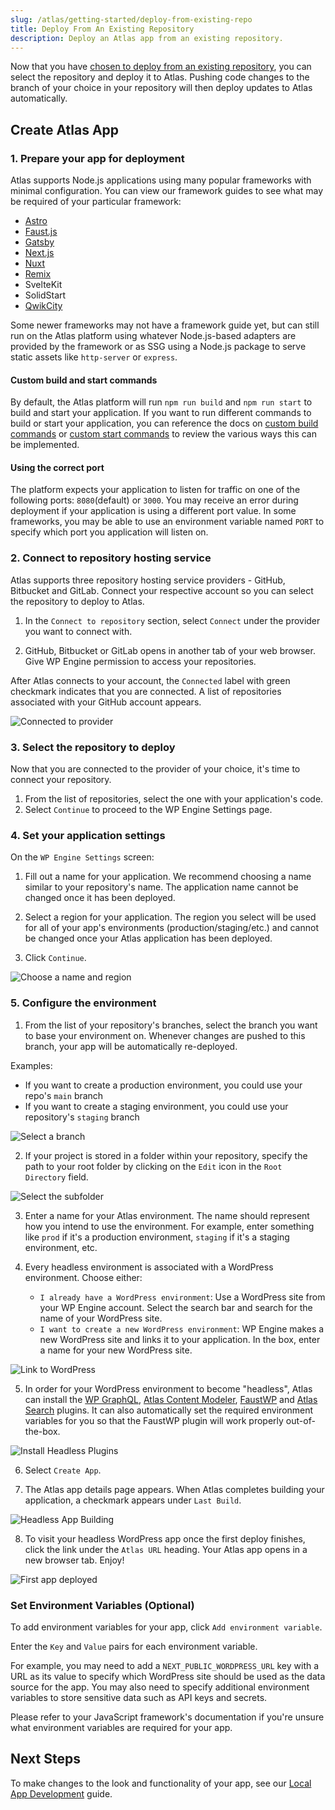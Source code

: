 ```yaml
---
slug: /atlas/getting-started/deploy-from-existing-repo
title: Deploy From An Existing Repository
description: Deploy an Atlas app from an existing repository.
---
```


Now that you have [chosen to deploy from an existing repository](./blueprint-repository), you can select the repository and deploy it to Atlas. Pushing code changes to the branch of your choice in your repository will then deploy updates to Atlas automatically.

## Create Atlas App

### 1. Prepare your app for deployment

Atlas supports Node.js applications using many popular frameworks with minimal configuration. You can view our framework guides to see what may be required of your particular framework:
- [Astro](../framework-guides/astro)
- [Faust.js](../framework-guides/faust)
- [Gatsby](../framework-guides/gatsby) 
- [Next.js](../framework-guides/next)
- [Nuxt](../framework-guides/nuxt)
- [Remix](../framework-guides/remix)
- SvelteKit
- SolidStart
- [QwikCity](../framework-guides/qwik)

Some newer frameworks may not have a framework guide yet, but can still run on the Atlas platform using whatever Node.js-based adapters are provided by the framework or as SSG using a Node.js package to serve static assets like `http-server` or `express`.

#### Custom build and start commands

By default, the Atlas platform will run `npm run build` and `npm run start` to build and start your application. If you want to run different commands to build or start your application, you can reference the docs on [custom build commands](../customization/builds#custom-build-commands) or [custom start commands](../customization/builds#custom-start-commands) to review the various ways this can be implemented. 

#### Using the correct port

The platform expects your application to listen for traffic on one of the following ports: `8080`(default) or `3000`. You may receive an error during deployment if your application is using a different port value. In some frameworks, you may be able to use an environment variable named `PORT` to specify which port you application will listen on.


### 2. Connect to repository hosting service

Atlas supports three repository hosting service providers - GitHub, Bitbucket and GitLab. Connect your respective account so you can select the repository to deploy to Atlas.

1. In the `Connect to repository` section, select `Connect` under the provider you want to connect with.

2. GitHub, Bitbucket or GitLab opens in another tab of your web browser. Give WP Engine permission to access your repositories.

After Atlas connects to your account, the `Connected` label with green checkmark indicates that you are connected. A list of repositories associated with your GitHub account appears.

![Connected to provider](./assets/img/github-bitbucket-gitlab.png)

### 3. Select the repository to deploy

Now that you are connected to the provider of your choice, it's time to connect your repository.

1. From the list of repositories, select the one with your application's code.
2. Select `Continue` to proceed to the WP Engine Settings page.

### 4. Set your application settings

On the `WP Engine Settings` screen:

1. Fill out a name for your application. We recommend choosing a name similar to your repository's name. The application name cannot be changed once it has been deployed.

2. Select a region for your application. The region you select will be used for all of your app's environments (production/staging/etc.) and cannot be changed once your Atlas application has been deployed.

3. Click `Continue`.

![Choose a name and region](./assets/img/wp-engine-settings.png)

### 5. Configure the environment

1. From the list of your repository's branches, select the branch you want to base your environment on. Whenever changes are pushed to this branch, your app will be automatically re-deployed.

Examples:

- If you want to create a production environment, you could use your repo's `main` branch
- If you want to create a staging environment, you could use your repository's `staging` branch

![Select a branch](./assets/img/select-branch.png)

2. If your project is stored in a folder within your repository, specify the path to your root folder by clicking on the `Edit` icon in the `Root Directory` field.

![Select the subfolder](./assets/img/root-directory.png)

3. Enter a name for your Atlas environment. The name should represent how you intend to use the environment. For example, enter something like `prod` if it's a production environment, `staging` if it's a staging environment, etc.

4. Every headless environment is associated with a WordPress environment. Choose either:

   - `I already have a WordPress environment`: Use a WordPress site from your WP Engine account. Select the search bar and search for the name of your WordPress site.
   - `I want to create a new WordPress environment`: WP Engine makes a new WordPress site and links it to your application. In the box, enter a name for your new WordPress site.

![Link to WordPress](./assets/img/link-to-wordpress.png)

5. In order for your WordPress environment to become "headless", Atlas can install the [WP GraphQL](https://wordpress.org/plugins/wp-graphql/), [Atlas Content Modeler](https://wordpress.org/plugins/atlas-content-modeler/), [FaustWP](https://wordpress.org/plugins/faustwp/) and [Atlas Search](https://wordpress.org/plugins/atlas-search/) plugins. It can also automatically set the required environment variables for you so that the FaustWP plugin will work properly out-of-the-box.

![Install Headless Plugins](./assets/img/plugins-env-vars.png)


6. Select `Create App`.

7. The Atlas app details page appears. When Atlas completes building your application, a checkmark appears under `Last Build`.

![Headless App Building](./assets/img/matching-names-table.png)

8. To visit your headless WordPress app once the first deploy finishes, click the link under the `Atlas URL` heading. Your Atlas app opens in a new browser tab. Enjoy!

![First app deployed](./assets/img/first-app-deployed.png)

### Set Environment Variables (Optional)

To add environment variables for your app, click `Add environment variable`.

Enter the `Key` and `Value` pairs for each environment variable.

For example, you may need to add a `NEXT_PUBLIC_WORDPRESS_URL` key with a URL as its value to specify which WordPress site should be used as the data source for the app. You may also need to specify additional environment variables to store sensitive data such as API keys and secrets.

Please refer to your JavaScript framework's documentation if you're unsure what environment variables are required for your app.

## Next Steps

To make changes to the look and functionality of your app, see our [Local App Development](../local-app-development/overview) guide.
